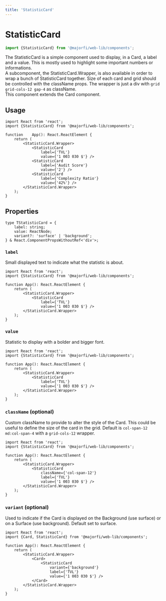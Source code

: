 ```yaml
---
title: 'StatisticCard'
---
```




# StatisticCard
```ts
import {StatisticCard} from '@majorfi/web-lib/components';
```
<CodeExample>
	<div className="w-3/4">
		<StatisticCard.Wrapper>
			<StatisticCard
				label={'TVL'}
				value={'1 003 030 $'} />
			<StatisticCard
				label={'Audit Score'}
				value={'2'} />
			<StatisticCard
				label={'Complexity Ratio'}
				value={'42%'} />
		</StatisticCard.Wrapper>
	</div>
</CodeExample>

The StatisticCard is a simple component used to display, in a Card, a label and a value. This is mostly used to highlight some important numbers or informations.  
A subcomponent, the StatisticCard.Wrapper, is also available in order to wrap a bunch of StatisticCard together. Size of each card and grid should be controlled with the className props. The wrapper is just a div with `grid grid-cols-12 gap-4` as className.  
This component extends the Card component.

## Usage

```tsx
import React from 'react';
import {StatisticCard} from '@majorfi/web-lib/components';

function	App(): React.ReactElement {
	return (
		<StatisticCard.Wrapper>
			<StatisticCard
				label={'TVL'}
				value={'1 003 030 $'} />
			<StatisticCard
				label={'Audit Score'}
				value={'2'} />
			<StatisticCard
				label={'Complexity Ratio'}
				value={'42%'} />
		</StatisticCard.Wrapper>
	);
}
```

## Properties

```tsx
type TStatisticCard = {
	label: string;
	value: ReactNode;
	variant?: 'surface' | 'background';
} & React.ComponentPropsWithoutRef<'div'>;
```

### `label`
Small displayed text to indicate what the statistic is about.
```tsx {8}
import React from 'react';
import {StatisticCard} from '@majorfi/web-lib/components';

function App(): React.ReactElement {
	return (
		<StatisticCard.Wrapper>
			<StatisticCard
				label={'TVL'}
				value={'1 003 030 $'} />
		</StatisticCard.Wrapper>
	);
}
```

### `value`
Statistic to display with a bolder and bigger font.
```tsx {9}
import React from 'react';
import {StatisticCard} from '@majorfi/web-lib/components';

function App(): React.ReactElement {
	return (
		<StatisticCard.Wrapper>
			<StatisticCard
				label={'TVL'}
				value={'1 003 030 $'} />
		</StatisticCard.Wrapper>
	);
}
```

### `className` (optional)
Custom className to provide to alter the style of the Card. This could be useful to define the size of the card in the grid. Default is `col-span-12 md:col-span-4` with a `grid-cols-12` wrapper.

<CodeExample>
	<div className="w-3/4">
		<StatisticCard.Wrapper>
			<StatisticCard
				className={'col-span-12'}
				label={'TVL'}
				value={'1 003 030 $'} />
		</StatisticCard.Wrapper>
	</div>
</CodeExample>

```tsx {8}
import React from 'react';
import {StatisticCard} from '@majorfi/web-lib/components';

function App(): React.ReactElement {
	return (
		<StatisticCard.Wrapper>
			<StatisticCard
				className={'col-span-12'}
				label={'TVL'}
				value={'1 003 030 $'} />
		</StatisticCard.Wrapper>
	);
}
```


### `variant` (optional)
Used to indicate if the Card is displayed on the Background (use surface) or on a Surface (use background). Default set to surface.

<CodeExample>
	<div className="w-3/4">
		<Card>
			<StatisticCard.Wrapper>
				<StatisticCard
					variant={'background'}
					label={'TVL'}
					value={'1 003 030 $'} />
			</StatisticCard.Wrapper>
		</Card>
	</div>
</CodeExample>

```tsx {9}
import React from 'react';
import {Card, StatisticCard} from '@majorfi/web-lib/components';

function App(): React.ReactElement {
	return (
		<StatisticCard.Wrapper>
			<Card>
				<StatisticCard
					variant={'background'}
					label={'TVL'}
					value={'1 003 030 $'} />
			</Card>
		</StatisticCard.Wrapper>
	);
}
```
